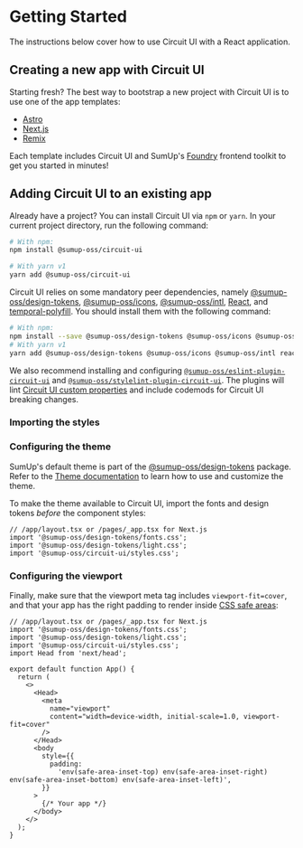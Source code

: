 
<Meta title="Introduction/Getting Started" />

# Getting Started

<Intro>
  The instructions below cover how to use Circuit UI with a React application.
</Intro>

## Creating a new app with Circuit UI

Starting fresh? The best way to bootstrap a new project with Circuit UI is to use one of the app templates:

- [Astro](https://circuit.sumup.com/?path=/docs/templates-astro--docs)
- [Next.js](https://circuit.sumup.com/?path=/docs/templates-nextjs--docs)
- [Remix](https://circuit.sumup.com/?path=/docs/templates-remix--docs)

Each template includes Circuit UI and SumUp's [Foundry](https://github.com/sumup-oss/foundry) frontend toolkit to get you started in minutes!

## Adding Circuit UI to an existing app

Already have a project? You can install Circuit UI via `npm` or `yarn`. In your current project directory, run the following command:

```sh
# With npm:
npm install @sumup-oss/circuit-ui

# With yarn v1
yarn add @sumup-oss/circuit-ui
```

Circuit UI relies on some mandatory peer dependencies, namely [@sumup-oss/design-tokens](https://www.npmjs.com/package/@sumup-oss/design-tokens), [@sumup-oss/icons](https://www.npmjs.com/package/@sumup-oss/icons), [@sumup-oss/intl](https://www.npmjs.com/package/@sumup-oss/intl), [React](https://reactjs.org/), and [temporal-polyfill](https://www.npmjs.com/package/temporal-polyfill). You should install them with the following command:

```sh
# With npm:
npm install --save @sumup-oss/design-tokens @sumup-oss/icons @sumup-oss/intl react react-dom temporal-polyfill
# With yarn v1
yarn add @sumup-oss/design-tokens @sumup-oss/icons @sumup-oss/intl react react-dom temporal-polyfill
```

We also recommend installing and configuring [`@sumup-oss/eslint-plugin-circuit-ui`](Packages/eslint-plugin-circuit-ui/Docs) and [`@sumup-oss/stylelint-plugin-circuit-ui`](Packages/stylelint-plugin-circuit-ui/Docs). The plugins will lint [Circuit UI custom properties](Features/Theme/Docs) and include codemods for Circuit UI breaking changes.

### Importing the styles

### Configuring the theme

SumUp's default theme is part of the [@sumup-oss/design-tokens](https://www.npmjs.com/package/@sumup-oss/design-tokens) package. Refer to the [Theme documentation](Features/Theme/Docs) to learn how to use and customize the theme.

To make the theme available to Circuit UI, import the fonts and design tokens _before_ the component styles:

```tsx
// /app/layout.tsx or /pages/_app.tsx for Next.js
import '@sumup-oss/design-tokens/fonts.css';
import '@sumup-oss/design-tokens/light.css';
import '@sumup-oss/circuit-ui/styles.css';
```

### Configuring the viewport

Finally, make sure that the viewport meta tag includes `viewport-fit=cover`, and that your app has the right padding to render inside [CSS safe areas](<https://developer.mozilla.org/en-US/docs/Web/CSS/env()>):

```tsx
// /app/layout.tsx or /pages/_app.tsx for Next.js
import '@sumup-oss/design-tokens/fonts.css';
import '@sumup-oss/design-tokens/light.css';
import '@sumup-oss/circuit-ui/styles.css';
import Head from 'next/head';

export default function App() {
  return (
    <>
      <Head>
        <meta
          name="viewport"
          content="width=device-width, initial-scale=1.0, viewport-fit=cover"
        />
      </Head>
      <body
        style={{
          padding:
            'env(safe-area-inset-top) env(safe-area-inset-right) env(safe-area-inset-bottom) env(safe-area-inset-left)',
        }}
      >
        {/* Your app */}
      </body>
    </>
  );
}
```
